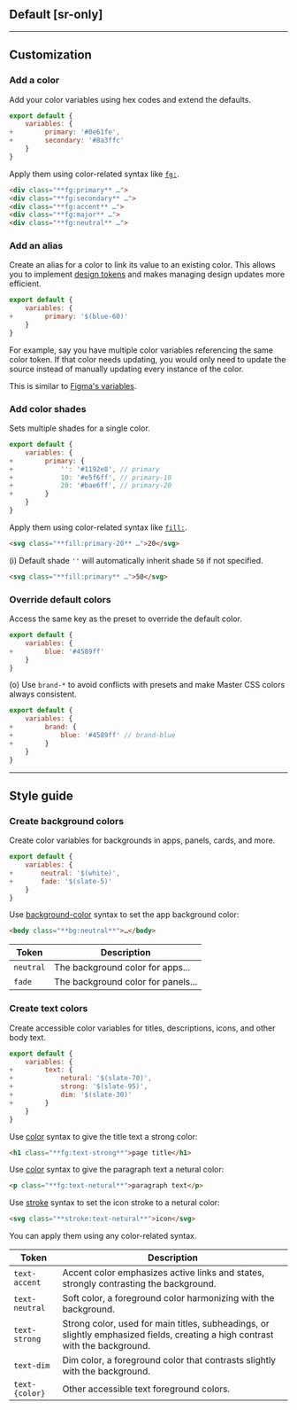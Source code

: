 ## Default [sr-only]
<Default />

---

## Customization
### Add a color
Add your color variables using hex codes and extend the defaults.
```js name=master.css.js
export default {
    variables: {
+        primary: '#0e61fe',
+        secondary: '#8a3ffc'
    }
}
```
Apply them using color-related syntax like [`fg:`](/docs/color).
```html
<div class="**fg:primary** …">
<div class="**fg:secondary** …">
<div class="**fg:accent** …">
<div class="**fg:major** …">
<div class="**fg:neutral** …">
```

### Add an alias
Create an alias for a color to link its value to an existing color. This allows you to implement [design tokens](/docs/design-tokens) and makes managing design updates more efficient.
```js name=master.css.js
export default {
    variables: {
+        primary: '$(blue-60)'
    }
}
```
For example, say you have multiple color variables referencing the same color token. If that color needs updating, you would only need to update the source instead of manually updating every instance of the color.

This is similar to [Figma's variables](https://help.figma.com/hc/en-us/articles/15145852043927-Create-and-manage-variables).

### Add color shades
Sets multiple shades for a single color.
```js name=master.css.js
export default {
    variables: {
+        primary: {
+            '': '#1192e8', // primary
+            10: '#e5f6ff', // primary-10
+            20: '#bae6ff', // primary-20
+        }
    }
}
```
Apply them using color-related syntax like [`fill:`](/docs/fill).
```html
<svg class="**fill:primary-20** …">20</svg>
```
(i) Default shade `''` will automatically inherit shade `50` if not specified.
```html
<svg class="**fill:primary** …">50</svg>
```

### Override default colors
Access the same key as the preset to override the default color.
```js name=master.css.js
export default {
    variables: {
+        blue: '#4589ff'
    }
}
```
(o) Use `brand-*` to avoid conflicts with presets and make Master CSS colors always consistent.
```js name=master.css.js
export default {
    variables: {
+        brand: {
+            blue: '#4589ff' // brand-blue
+        }
    }
}
```

---

## Style guide
### Create background colors
Create color variables for backgrounds in apps, panels, cards, and more.
```js name=master.css.js
export default {
    variables: {
+       neutral: '$(white)',
+       fade: '$(slate-5)'
    }
}
```
Use [background-color](/docs/background-color) syntax to set the app background color:
```html
<body class="**bg:neutral**">…</body>
```
| Token             | Description                                                                                                                       |
|-------------------|-----------------------------------------------------------------------------------------------------------------------------------|
| `neutral`         | The background color for apps...                                                                                                  |
| `fade`            | The background color for panels...                                                                                                |

### Create text colors
Create accessible color variables for titles, descriptions, icons, and other body text.
```js name=master.css.js
export default {
    variables: {
+        text: {
+            netural: '$(slate-70)',
+            strong: '$(slate-95)',
+            dim: '$(slate-30)'
+        }
    }
}
```
Use [color](/docs/color) syntax to give the title text a strong color:
```html
<h1 class="**fg:text-strong**">page title</h1>
```
Use [color](/docs/color) syntax to give the paragraph text a netural color:
```html
<p class="**fg:text-netural**">paragraph text</p>
```
Use [stroke](/docs/stroke) syntax to set the icon stroke to a netural color:
```html
<svg class="**stroke:text-netural**">icon</svg>
```
You can apply them using any color-related syntax.

| Token             | Description                                                                                                                       |
|-------------------|-----------------------------------------------------------------------------------------------------------------------------------|
| `text-accent`     | Accent color emphasizes active links and states, strongly contrasting the background.                                             |
| `text-neutral`    | Soft color, a foreground color harmonizing with the background.                                                                   |
| `text-strong`     | Strong color, used for main titles, subheadings, or slightly emphasized fields, creating a high contrast with the background.     |
| `text-dim`        | Dim color, a foreground color that contrasts slightly with the background.                                                        |
| `text-{color}`    | Other accessible text foreground colors.                                                                                          |
